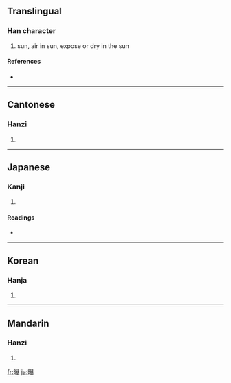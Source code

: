 ==Translingual==

===Han character===
{{Han char|rn=72|rad=日|as=15|sn=19|four=6603<sub>2</sub>|canj=日日廿水 (AATE)}}

# sun, air in sun, expose or dry in the sun

====References====
* {{Han ref|kx=0501.180|dkj=14239|dj=0871.280|hdz=21540.130|uh=66DD|ud=26333|bh=C36E|bd=50030}}

----

==Cantonese==

===Hanzi===
{{yue-hanzi|jyut=|y=buk6}}

# {{defn|Cantonese}}

----

==Japanese==

===Kanji===
{{ja-kanji|grade=|rs=日15}}

# {{defn|Japanese}}

====Readings====
* {{ja-readings|on=[[ばく]] (baku)|kun=[[さらす]] (sarasu)}}

----

==Korean==

===Hanja===
{{ko-hanja|hangeul=[[포]], [[폭]]|eumhun=|rv=po, pok|mr=p'o, p'ok|y=pho, phok}}

# {{defn|Korean}}

----

==Mandarin==

===Hanzi===
{{cmn-hanzi|pin=[[pù]] ([[pu4]])|wg=p'u<sup>4</sup>}}

# {{defn|Mandarin}}

[[fr:曝]]
[[ja:曝]]